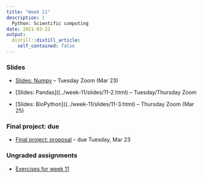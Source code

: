 ```yaml
---
title: "Week 11"
description: |
  Python: Scientific computing
date: 2021-03-22
output:
  distill::distill_article:
    self_contained: false
---
```


### Slides

- [Slides: Numpy](../week-11/slides/11-1.html) -- Tuesday Zoom (Mar 23)

- [Slides: Pandas]((../week-11/slides/11-2.html) -- Tuesday/Thursday Zoom

- [Slides: BioPython]((../week-11/slides/11-3.html) -- Thursday Zoom (Mar 25)

### Final project: due

- [Final project: proposal](../../finalproject_proposal.html) -- due Tuesday, Mar 23

### Ungraded assignments

- [Exercises for week 11](../../w11_exercises.html)
